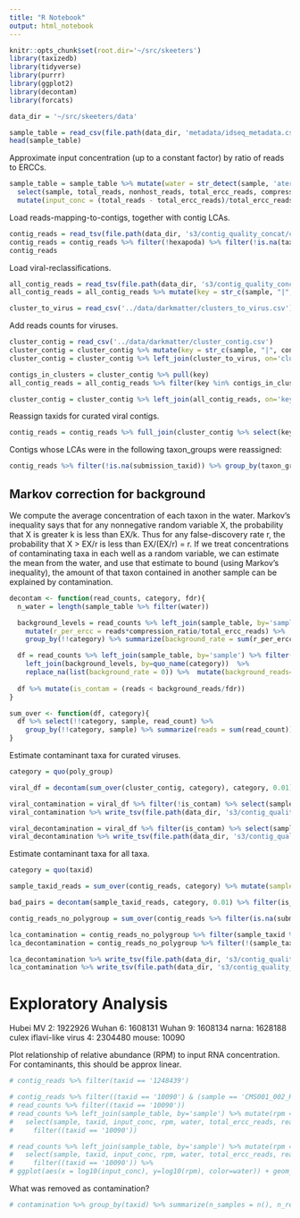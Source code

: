 ```yaml
---
title: "R Notebook"
output: html_notebook
---
```


```r
knitr::opts_chunk$set(root.dir='~/src/skeeters')
library(taxizedb)
library(tidyverse)
library(purrr)
library(ggplot2)
library(decontam)
library(forcats)
```

```r
data_dir = '~/src/skeeters/data'
```

```r
sample_table = read_csv(file.path(data_dir, 'metadata/idseq_metadata.csv'))
head(sample_table)
```

Approximate input concentration (up to a constant factor) by ratio of reads to ERCCs.

```r
sample_table = sample_table %>% mutate(water = str_detect(sample, 'ater')) %>%
  select(sample, total_reads, nonhost_reads, total_ercc_reads, compression_ratio, water) %>%
  mutate(input_conc = (total_reads - total_ercc_reads)/total_ercc_reads, nonhost_frac = nonhost_reads*compression_ratio/total_reads)
```

Load reads-mapping-to-contigs, together with contig LCAs.

```r
contig_reads = read_tsv(file.path(data_dir, 's3/contig_quality_concat/contig_stats_lca.tsv'))
contig_reads = contig_reads %>% filter(!hexapoda) %>% filter(!is.na(taxid)) %>% mutate(key = str_c(sample, "|", contig_name))
contig_reads
```

Load viral-reclassifications.

```r
all_contig_reads = read_tsv(file.path(data_dir, 's3/contig_quality_concat/contig_stats_all.tsv'))
all_contig_reads = all_contig_reads %>% mutate(key = str_c(sample, "|", contig_name))
```

```r
cluster_to_virus = read_csv('../data/darkmatter/clusters_to_virus.csv')
```

Add reads counts for viruses.

```r
cluster_contig = read_csv('../data/darkmatter/cluster_contig.csv')
cluster_contig = cluster_contig %>% mutate(key = str_c(sample, "|", contig))
cluster_contig = cluster_contig %>% left_join(cluster_to_virus, on='cluster') %>% filter(!is.na(name))

contigs_in_clusters = cluster_contig %>% pull(key)
all_contig_reads = all_contig_reads %>% filter(key %in% contigs_in_clusters) %>% select(key, read_count)

cluster_contig = cluster_contig %>% left_join(all_contig_reads, on='key')
```

Reassign taxids for curated viral contigs.

```r
contig_reads = contig_reads %>% full_join(cluster_contig %>% select(key, submission_taxid, sample, read_count)) %>% mutate(taxid = ifelse(is.na(submission_taxid), taxid, submission_taxid))
```

Contigs whose LCAs were in the following taxon_groups were reassigned:

```r
contig_reads %>% filter(!is.na(submission_taxid)) %>% group_by(taxon_group) %>% count()
```

## Markov correction for background

We compute the average concentration of each taxon in the water. Markov's inequality says that for any nonnegative random variable X, the probability that X is greater k is less than EX/k. Thus for any false-discovery rate r, the probability that X > EX/r is less than EX/(EX/r) = r. If we treat concentrations of contaminating taxa in each well as a random variable, we can estimate the mean from the water, and use that estimate to bound (using Markov's inequality), the amount of that taxon contained in another sample can be explained by contamination.

```r
decontam <- function(read_counts, category, fdr){
  n_water = length(sample_table %>% filter(water))

  background_levels = read_counts %>% left_join(sample_table, by='sample') %>% filter(water) %>%
    mutate(r_per_ercc = reads*compression_ratio/total_ercc_reads) %>%
    group_by(!!category) %>% summarize(background_rate = sum(r_per_ercc)/n_water)

  df = read_counts %>% left_join(sample_table, by='sample') %>% filter(!water) %>%
    left_join(background_levels, by=quo_name(category))  %>%
    replace_na(list(background_rate = 0)) %>%  mutate(background_reads=total_ercc_reads*background_rate/compression_ratio) 
    
  df %>% mutate(is_contam = (reads < background_reads/fdr))
}
```

```r
sum_over <- function(df, category){
  df %>% select(!!category, sample, read_count) %>% 
    group_by(!!category, sample) %>% summarize(reads = sum(read_count))
}
```

Estimate contaminant taxa for curated viruses.

```r
category = quo(poly_group)

viral_df = decontam(sum_over(cluster_contig, category), category, 0.01)

viral_contamination = viral_df %>% filter(!is_contam) %>% select(sample, poly_group, reads)
viral_contamination %>% write_tsv(file.path(data_dir, 's3/contig_quality_concat/viral_decontam.tsv'))

viral_decontamination = viral_df %>% filter(is_contam) %>% select(sample, poly_group, reads)
viral_decontamination %>% write_tsv(file.path(data_dir, 's3/contig_quality_concat/viral_contamination.tsv'))

```

Estimate contaminant taxa for all taxa.

```r
category = quo(taxid)

sample_taxid_reads = sum_over(contig_reads, category) %>% mutate(sample_taxid = str_c(sample, "|", taxid))

bad_pairs = decontam(sample_taxid_reads, category, 0.01) %>% filter(is_contam) %>% pull(sample_taxid)

contig_reads_no_polygroup = sum_over(contig_reads %>% filter(is.na(submission_taxid)), category) %>% mutate(sample_taxid = str_c(sample, "|", taxid))

lca_contamination = contig_reads_no_polygroup %>% filter(sample_taxid %in% bad_pairs) %>% select(sample, taxid, reads)
lca_decontamination = contig_reads_no_polygroup %>% filter(!(sample_taxid %in% bad_pairs)) %>% select(sample, taxid, reads)

lca_decontamination %>% write_tsv(file.path(data_dir, 's3/contig_quality_concat/lca_decontam.tsv'))
lca_contamination %>% write_tsv(file.path(data_dir, 's3/contig_quality_concat/lca_contamination.tsv'))
```


# Exploratory Analysis

Hubei MV 2: 1922926
Wuhan 6: 1608131
Wuhan 9: 1608134
narna: 1628188
culex iflavi-like virus 4: 2304480
mouse: 10090

Plot relationship of relative abundance (RPM) to input RNA concentration. For contaminants, this should be approx linear.

```r
# contig_reads %>% filter(taxid == '1248439')
```

```r
# contig_reads %>% filter((taxid == '10090') & (sample == 'CMS001_002_Ra_S1'))
# read_counts %>% filter((taxid == '10090'))
# read_counts %>% left_join(sample_table, by='sample') %>% mutate(rpm = reads/total_reads*1e6) %>%
#   select(sample, taxid, input_conc, rpm, water, total_ercc_reads, reads) %>%
#     filter((taxid == '10090'))
```


```r
# read_counts %>% left_join(sample_table, by='sample') %>% mutate(rpm = reads/total_reads*1e6) %>%
#   select(sample, taxid, input_conc, rpm, water, total_ercc_reads, reads) %>%
#     filter((taxid == '10090')) %>%
# ggplot(aes(x = log10(input_conc), y=log10(rpm), color=water)) + geom_point()
```


What was removed as contamination?

```r
# contamination %>% group_by(taxid) %>% summarize(n_samples = n(), n_reads = sum(reads)) %>% arrange(desc(n_samples))
```
